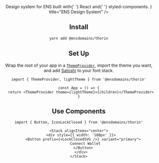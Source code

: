 
<Header
  description={
    <>
      Design system for <Link href="https://ens.domains">ENS</Link> built with{' '}
      <Link href="https://reactjs.org/">React</Link> and{' '}
      <Link href="https://styled-components.com/">styled-components</Link>.
    </>
  }
  title="ENS Design System"
/>

## Install

```bash
yarn add @ensdomains/thorin
```

## Set Up

Wrap the root of your app in a [`ThemeProvider`](/components/ThemeProvider), import the theme you want, and add [Satoshi](https://www.fontshare.com/fonts/satoshi) to your font stack.

```tsx
import { ThemeProvider, lightTheme } from '@ensdomains/thorin'

const App = () => {
  return <ThemeProvider theme={lightTheme}>{children}</ThemeProvider>
}
```

## Use Components

```tsx
import { Button, IconLockClosed } from '@ensdomains/thorin'
```

```tsx live=true expand=true
<Stack alignItems="center">
  <div style={{ width: '180px' }}>
    <Button prefix={<LockClosedSVG />} variant="primary">
      Connect Wallet
    </Button>
  </div>
</Stack>
```
